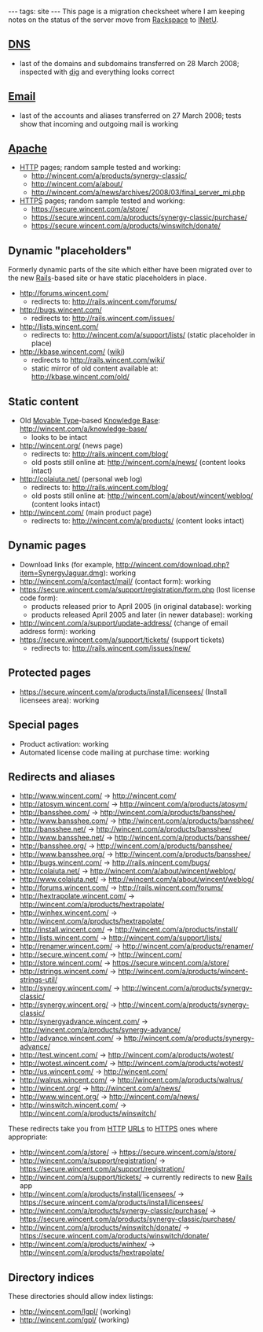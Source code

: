 ---
tags: site
---
This page is a migration checksheet where I am keeping notes on the status of the server move from [[Rackspace]] to [[INetU]].

== [[DNS]] ==

* last of the domains and subdomains transferred on 28 March 2008; inspected with [[dig]] and everything looks correct

== [[Email]] ==

* last of the accounts and aliases transferred on 27 March 2008; tests show that incoming and outgoing mail is working

== [[Apache]] ==

* [[HTTP]] pages; random sample tested and working:
** http://wincent.com/a/products/synergy-classic/
** http://wincent.com/a/about/
** http://wincent.com/a/news/archives/2008/03/final_server_mi.php
* [[HTTPS]] pages; random sample tested and working:
** https://secure.wincent.com/a/store/
** https://secure.wincent.com/a/products/synergy-classic/purchase/
** https://secure.wincent.com/a/products/winswitch/donate/

== Dynamic "placeholders" ==

Formerly dynamic parts of the site which either have been migrated over to the new [[Rails]]-based site or have static placeholders in place.

* http://forums.wincent.com/
** redirects to: http://rails.wincent.com/forums/
* http://bugs.wincent.com/
** redirects to: http://rails.wincent.com/issues/
* http://lists.wincent.com/
** redirects to: http://wincent.com/a/support/lists/ (static placeholder in place)
* http://kbase.wincent.com/ ([[wiki]])
** redirects to http://rails.wincent.com/wiki/
** static mirror of old content available at: http://kbase.wincent.com/old/

== Static content ==

* Old [[Movable Type]]-based [[Knowledge Base]]: http://wincent.com/a/knowledge-base/
** looks to be intact
* http://wincent.org/ (news page)
** redirects to: http://rails.wincent.com/blog/
** old posts still online at: http://wincent.com/a/news/ (content looks intact)
* http://colaiuta.net/ (personal web log)
** redirects to: http://rails.wincent.com/blog/
** old posts still online at: http://wincent.com/a/about/wincent/weblog/ (content looks intact)
* http://wincent.com/ (main product page)
** redirects to: http://wincent.com/a/products/ (content looks intact)

== Dynamic pages ==

* Download links (for example, http://wincent.com/download.php?item=SynergyJaguar.dmg): working
* http://wincent.com/a/contact/mail/ (contact form): working
* https://secure.wincent.com/a/support/registration/form.php (lost license code form):
** products released prior to April 2005 (in original database): working
** products released April 2005 and later (in newer database): working
* http://wincent.com/a/support/update-address/ (change of email address form): working
* https://secure.wincent.com/a/support/tickets/ (support tickets)
** redirects to: http://rails.wincent.com/issues/new/

== Protected pages ==

* https://secure.wincent.com/a/products/install/licensees/ (Install licensees area): working

== Special pages ==

* Product activation: working
* Automated license code mailing at purchase time: working

== Redirects and aliases ==

* http://www.wincent.com/ -> http://wincent.com/
* http://atosym.wincent.com/ -> http://wincent.com/a/products/atosym/
* http://bansshee.com/ -> http://wincent.com/a/products/bansshee/
* http://www.bansshee.com/ -> http://wincent.com/a/products/bansshee/
* http://bansshee.net/ -> http://wincent.com/a/products/bansshee/
* http://www.bansshee.net/ -> http://wincent.com/a/products/bansshee/
* http://bansshee.org/ -> http://wincent.com/a/products/bansshee/
* http://www.bansshee.org/ -> http://wincent.com/a/products/bansshee/
* http://bugs.wincent.com/ -> http://rails.wincent.com/bugs/
* http://colaiuta.net/ -> http://wincent.com/a/about/wincent/weblog/
* http://www.colaiuta.net/ -> http://wincent.com/a/about/wincent/weblog/
* http://forums.wincent.com/ -> http://rails.wincent.com/forums/
* http://hextrapolate.wincent.com/ -> http://wincent.com/a/products/hextrapolate/
* http://winhex.wincent.com/ -> http://wincent.com/a/products/hextrapolate/
* http://install.wincent.com/ -> http://wincent.com/a/products/install/
* http://lists.wincent.com/ -> http://wincent.com/a/support/lists/
* http://renamer.wincent.com/ -> http://wincent.com/a/products/renamer/
* http://secure.wincent.com/ -> http://wincent.com/
* http://store.wincent.com/ -> https://secure.wincent.com/a/store/
* http://strings.wincent.com/ -> http://wincent.com/a/products/wincent-strings-util/
* http://synergy.wincent.com/ -> http://wincent.com/a/products/synergy-classic/
* http://synergy.wincent.org/ -> http://wincent.com/a/products/synergy-classic/
* http://synergyadvance.wincent.com/ -> http://wincent.com/a/products/synergy-advance/
* http://advance.wincent.com/ -> http://wincent.com/a/products/synergy-advance/
* http://test.wincent.com/ -> http://wincent.com/a/products/wotest/
* http://wotest.wincent.com/ -> http://wincent.com/a/products/wotest/
* http://us.wincent.com/ -> http://wincent.com/
* http://walrus.wincent.com/ -> http://wincent.com/a/products/walrus/
* http://wincent.org/ -> http://wincent.com/a/news/
* http://www.wincent.org/ -> http://wincent.com/a/news/
* http://winswitch.wincent.com/ -> http://wincent.com/a/products/winswitch/

These redirects take you from [[HTTP]] [[URLs]] to [[HTTPS]] ones where appropriate:

* http://wincent.com/a/store/ -> https://secure.wincent.com/a/store/
* http://wincent.com/a/support/registration/ -> https://secure.wincent.com/a/support/registration/
* http://wincent.com/a/support/tickets/ -> currently redirects to new [[Rails]] app
* http://wincent.com/a/products/install/licensees/ -> https://secure.wincent.com/a/products/install/licensees/
* http://wincent.com/a/products/synergy-classic/purchase/ -> https://secure.wincent.com/a/products/synergy-classic/purchase/
* http://wincent.com/a/products/winswitch/donate/ -> https://secure.wincent.com/a/products/winswitch/donate/
* http://wincent.com/a/products/winhex/ -> http://wincent.com/a/products/hextrapolate/

== Directory indices ==

These directories should allow index listings:

* http://wincent.com/lgpl/ (working)
* http://wincent.com/gpl/ (working)
